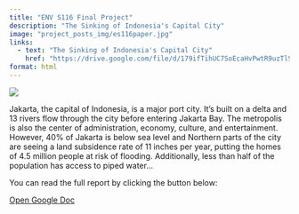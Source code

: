 ```yaml
---
title: "ENV S116 Final Project"
description: "The Sinking of Indonesia's Capital City"
image: "project_posts_img/es116paper.jpg"
links:
  - text: "The Sinking of Indonesia's Capital City"
    href: "https://drive.google.com/file/d/179ifTihUC7SoEcaHvPwtR9uzTlSAMtD2/view?usp=sharing"
format: html
---
```


![](project_posts_img/es116paper.jpg)

Jakarta, the capital of Indonesia, is a major port city. It's built on a delta and 13 rivers flow through the city before entering Jakarta Bay. The metropolis is also the center of administration, economy, culture, and entertainment. However, 40% of Jakarta is below sea level and Northern parts of the city are seeing a land subsidence rate of 11 inches per year, putting the homes of 4.5 million people at risk of flooding. Additionally, less than half of the population has access to piped water...

You can read the full report by clicking the button below:

[Open Google Doc](https://drive.google.com/file/d/179ifTihUC7SoEcaHvPwtR9uzTlSAMtD2/view?usp=sharing){.btn .btn-primary target="_blank"}
